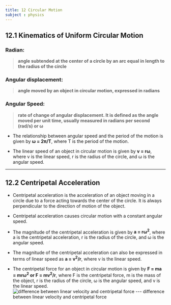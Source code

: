 ```yaml
---
title: 12 Circular Motion
subject : physics
---
```

## 12.1 Kinematics of Uniform Circular Motion

### Radian:
> **angle subtended at the center of a circle by an arc equal in length to the radius of the circle**
### Angular displacement: 
> **angle moved by an object in circular motion, expressed in radians**
### Angular Speed:
> **rate of change of angular displacement. It is defined as the angle moved per unit time, usually measured in radians per second (rad/s) or ω**

- The relationship between angular speed and the period of the motion is given by **ω = 2π/T**, where T is the period of the motion.

- The linear speed of an object in circular motion is given by **v = rω**, where v is the linear speed, r is the radius of the circle, and ω is the angular speed.

---

## 12.2 Centripetal Acceleration

- Centripetal acceleration is the acceleration of an object moving in a circle due to a force acting towards the center of the circle. It is always perpendicular to the direction of motion of the object.

- Centripetal acceleration causes circular motion with a constant angular speed.

- The magnitude of the centripetal acceleration is given by **a = rω<sup>2</sup>**, where a is the centripetal acceleration, r is the radius of the circle, and ω is the angular speed.

- The magnitude of the centripetal acceleration can also be expressed in terms of linear speed as **a = v<sup>2</sup>/r**, where v is the linear speed.

- The centripetal force for an object in circular motion is given by **F = ma = mrω<sup>2</sup> or 
 F = mv<sup>2</sup>/r**, where F is the centripetal force, m is the mass of the object, r is the radius of the circle, ω is the angular speed, and v is the linear speed.
 ![difference between linear velocity and centripetal force](https://raw.githubusercontent.com/bobelmasry/random_images/main/Add%20a%20subheading.png)
 --- difference between linear velocity and centripetal force